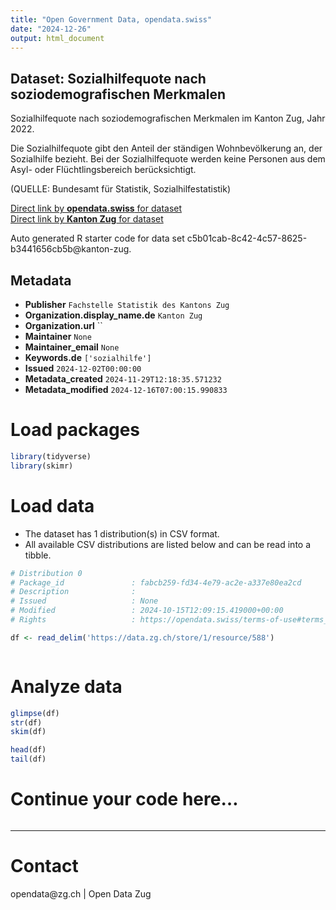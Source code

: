 ```yaml
---
title: "Open Government Data, opendata.swiss"
date: "2024-12-26"
output: html_document
---
```


## Dataset: Sozialhilfequote nach soziodemografischen Merkmalen

Sozialhilfequote nach soziodemografischen Merkmalen im Kanton Zug, Jahr 2022.

Die Sozialhilfequote gibt den Anteil der ständigen Wohnbevölkerung an, der Sozialhilfe bezieht. Bei der Sozialhilfequote werden keine Personen aus dem Asyl- oder Flüchtlingsbereich berücksichtigt.

(QUELLE: Bundesamt für Statistik, Sozialhilfestatistik)

[Direct link by **opendata.swiss** for dataset](https://opendata.swiss/de/dataset/sozialhilfequote-nach-soziodemografischen-merkmalen)<br>
[Direct link by **Kanton Zug** for dataset](https://www.zg.ch/behoerden/gesundheitsdirektion/statistikfachstelle/themen/soziale-sicherheit/sozialhilfe)

Auto generated R starter code for data set c5b01cab-8c42-4c57-8625-b3441656cb5b@kanton-zug.

## Metadata

- **Publisher** `Fachstelle Statistik des Kantons Zug`
- **Organization.display_name.de** `Kanton Zug`
- **Organization.url** ``
- **Maintainer** `None`
- **Maintainer_email** `None`
- **Keywords.de** `['sozialhilfe']`
- **Issued** `2024-12-02T00:00:00`
- **Metadata_created** `2024-11-29T12:18:35.571232`
- **Metadata_modified** `2024-12-16T07:00:15.990833`


# Load packages

```r

library(tidyverse)
library(skimr)

```

# Load data

-   The dataset has 1 distribution(s) in CSV format.
-   All available CSV distributions are listed below and can be read into a tibble.

```r

# Distribution 0
# Package_id               : fabcb259-fd34-4e79-ac2e-a337e80ea2cd
# Description              : 
# Issued                   : None
# Modified                 : 2024-10-15T12:09:15.419000+00:00
# Rights                   : https://opendata.swiss/terms-of-use#terms_by

df <- read_delim('https://data.zg.ch/store/1/resource/588')



```

# Analyze data

```r

glimpse(df)
str(df)
skim(df)

head(df)
tail(df)

```

# Continue your code here...

```r

```

------------------------------------------------------------------------

# Contact

opendata@zg.ch | Open Data Zug
